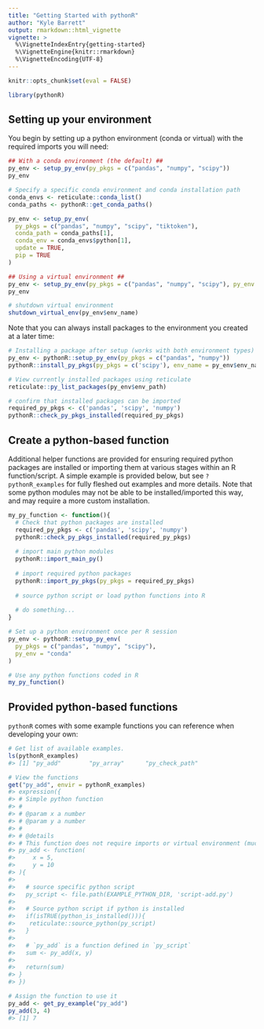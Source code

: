 ```yaml
---
title: "Getting Started with pythonR"
author: "Kyle Barrett"
output: rmarkdown::html_vignette
vignette: >
  %\VignetteIndexEntry{getting-started}
  %\VignetteEngine{knitr::rmarkdown}
  %\VignetteEncoding{UTF-8}
---
```


```r
knitr::opts_chunk$set(eval = FALSE)
```


```r
library(pythonR)
```

## Setting up your environment

You begin by setting up a python environment (conda or virtual) with the required imports you will need:
```r
## With a conda environment (the default) ##
py_env <- setup_py_env(py_pkgs = c("pandas", "numpy", "scipy"))
py_env

# Specify a specific conda environment and conda installation path
conda_envs <- reticulate::conda_list()
conda_paths <- pythonR::get_conda_paths()

py_env <- setup_py_env(
  py_pkgs = c("pandas", "numpy", "scipy", "tiktoken"),
  conda_path = conda_paths[1],
  conda_env = conda_envs$python[1],
  update = TRUE,
  pip = TRUE
)

## Using a virtual environment ##
py_env <- setup_py_env(py_pkgs = c("pandas", "numpy", "scipy"), py_env = "virtual")
py_env

# shutdown virtual environment
shutdown_virtual_env(py_env$env_name)
```


Note that you can always install packages to the environment you created at a later time:
```r
# Installing a package after setup (works with both environment types)
py_env <- pythonR::setup_py_env(py_pkgs = c("pandas", "numpy"))
pythonR::install_py_pkgs(py_pkgs = c('scipy'), env_name = py_env$env_name)

# View currently installed packages using reticulate
reticulate::py_list_packages(py_env$env_path)

# confirm that installed packages can be imported
required_py_pkgs <- c('pandas', 'scipy', 'numpy')
pythonR::check_py_pkgs_installed(required_py_pkgs)
```


## Create a python-based function

Additional helper functions are provided for ensuring required python packages are installed or importing them at various stages within an R function/script. A simple example is provided below, but see `?pythonR_examples` for fully fleshed out examples and more details. Note that some python modules may not be able to be installed/imported this way, and may require a more custom installation.


```r
my_py_function <- function(){
  # Check that python packages are installed
  required_py_pkgs <- c('pandas', 'scipy', 'numpy')
  pythonR::check_py_pkgs_installed(required_py_pkgs)
  
  # import main python modules
  pythonR::import_main_py()
  
  # import required python packages
  pythonR::import_py_pkgs(py_pkgs = required_py_pkgs)
  
  # source python script or load python functions into R
  
  # do something...
}
```


```r
# Set up a python environment once per R session
py_env <- pythonR::setup_py_env(
  py_pkgs = c("pandas", "numpy", "scipy"),
  py_env = "conda"
)

# Use any python functions coded in R
my_py_function()
```

## Provided python-based functions
`pythonR` comes with some example functions you can reference when developing your own:

```r
# Get list of available examples.
ls(pythonR_examples)
#> [1] "py_add"        "py_array"      "py_check_path"
```


```r
# View the functions
get("py_add", envir = pythonR_examples)
#> expression({
#> # Simple python function
#> #
#> # @param x a number
#> # @param y a number
#> #
#> # @details
#> # This function does not require imports or virtual environment (much faster)
#> py_add <- function(
#>     x = 5,
#>     y = 10
#> ){
#> 
#>   # source specific python script
#>   py_script <- file.path(EXAMPLE_PYTHON_DIR, 'script-add.py')
#> 
#>   # Source python script if python is installed
#>   if(isTRUE(python_is_installed())){
#>    reticulate::source_python(py_script)
#>   }
#> 
#>   # `py_add` is a function defined in `py_script`
#>   sum <- py_add(x, y)
#> 
#>   return(sum)
#> }
#> })
```


```r
# Assign the function to use it
py_add <- get_py_example("py_add")
py_add(3, 4)
#> [1] 7
```

